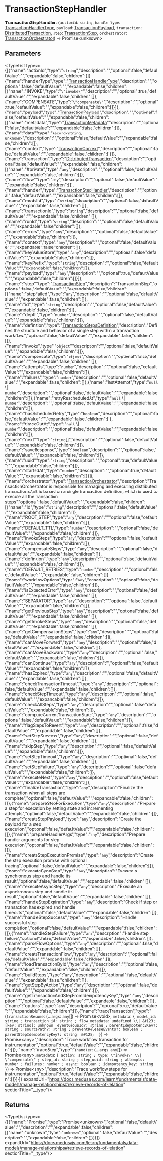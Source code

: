 
# TransactionStepHandler

 **TransactionStepHandler**: (`actionId`: `string`, `handlerType`: [TransactionHandlerType](../../enums/workflows.TransactionHandlerType/page.mdx), `payload`: [TransactionPayload](../../classes/workflows.TransactionPayload/page.mdx), `transaction`: [DistributedTransaction](../../classes/workflows.DistributedTransaction/page.mdx), `step`: [TransactionStep](../../classes/workflows.TransactionStep/page.mdx), `orchestrator`: [TransactionOrchestrator](../../classes/workflows.TransactionOrchestrator/page.mdx)) => Promise&#60;unknown&#62;

## Parameters

<TypeList types={[{"name":"actionId","type":"`string`","description":"","optional":false,"defaultValue":"","expandable":false,"children":[]},{"name":"handlerType","type":"[TransactionHandlerType](../../enums/workflows.TransactionHandlerType/page.mdx)","description":"","optional":false,"defaultValue":"","expandable":false,"children":[{"name":"INVOKE","type":"`\"invoke\"`","description":"","optional":true,"defaultValue":"","expandable":false,"children":[]},{"name":"COMPENSATE","type":"`\"compensate\"`","description":"","optional":true,"defaultValue":"","expandable":false,"children":[]}]},{"name":"payload","type":"[TransactionPayload](../../classes/workflows.TransactionPayload/page.mdx)","description":"","optional":false,"defaultValue":"","expandable":false,"children":[{"name":"metadata","type":"[TransactionMetadata](../workflows.TransactionMetadata/page.mdx)","description":"","optional":false,"defaultValue":"","expandable":false,"children":[]},{"name":"data","type":"`Record<string, unknown>`","description":"","optional":false,"defaultValue":"","expandable":false,"children":[]},{"name":"context","type":"[TransactionContext](../../classes/workflows.TransactionContext/page.mdx)","description":"","optional":false,"defaultValue":"","expandable":false,"children":[]}]},{"name":"transaction","type":"[DistributedTransaction](../../classes/workflows.DistributedTransaction/page.mdx)","description":"","optional":false,"defaultValue":"","expandable":false,"children":[{"name":"#private","type":"`any`","description":"","optional":false,"defaultValue":"","expandable":false,"children":[]},{"name":"flow","type":"`any`","description":"","optional":false,"defaultValue":"","expandable":false,"children":[]},{"name":"handler","type":"[TransactionStepHandler](./page.mdx)","description":"","optional":false,"defaultValue":"","expandable":false,"children":[]},{"name":"modelId","type":"`string`","description":"","optional":false,"defaultValue":"","expandable":false,"children":[]},{"name":"transactionId","type":"`string`","description":"","optional":false,"defaultValue":"","expandable":false,"children":[]},{"name":"runId","type":"`string`","description":"","optional":false,"defaultValue":"","expandable":false,"children":[]},{"name":"errors","type":"`any`","description":"","optional":false,"defaultValue":"","expandable":false,"children":[]},{"name":"context","type":"`any`","description":"","optional":false,"defaultValue":"","expandable":false,"children":[]},{"name":"keyValueStore","type":"`any`","description":"","optional":false,"defaultValue":"","expandable":false,"children":[]},{"name":"keyPrefix","type":"`string`","description":"","optional":false,"defaultValue":"","expandable":false,"children":[]},{"name":"payload","type":"`any`","description":"","optional":true,"defaultValue":"","expandable":false,"children":[]}]},{"name":"step","type":"[TransactionStep](../../classes/workflows.TransactionStep/page.mdx)","description":"TransactionStep","optional":false,"defaultValue":"","expandable":false,"children":[{"name":"stepFailed","type":"`any`","description":"","optional":false,"defaultValue":"","expandable":false,"children":[]},{"name":"id","type":"`string`","description":"","optional":false,"defaultValue":"","expandable":false,"children":[]},{"name":"depth","type":"`number`","description":"","optional":false,"defaultValue":"","expandable":false,"children":[]},{"name":"definition","type":"[TransactionStepsDefinition](../workflows.TransactionStepsDefinition/page.mdx)","description":"Defines the structure and behavior of a single step within a transaction workflow.","optional":false,"defaultValue":"","expandable":false,"children":[]},{"name":"invoke","type":"`object`","description":"","optional":false,"defaultValue":"","expandable":false,"children":[]},{"name":"compensate","type":"`object`","description":"","optional":false,"defaultValue":"","expandable":false,"children":[]},{"name":"attempts","type":"`number`","description":"","optional":false,"defaultValue":"","expandable":false,"children":[]},{"name":"failures","type":"`number`","description":"","optional":false,"defaultValue":"","expandable":false,"children":[]},{"name":"lastAttempt","type":"`null` \\| `number`","description":"","optional":false,"defaultValue":"","expandable":false,"children":[]},{"name":"retryRescheduledAt","type":"`null` \\| `number`","description":"","optional":false,"defaultValue":"","expandable":false,"children":[]},{"name":"hasScheduledRetry","type":"`boolean`","description":"","optional":false,"defaultValue":"","expandable":false,"children":[]},{"name":"timedOutAt","type":"`null` \\| `number`","description":"","optional":false,"defaultValue":"","expandable":false,"children":[]},{"name":"next","type":"`string`[]","description":"","optional":false,"defaultValue":"","expandable":false,"children":[]},{"name":"saveResponse","type":"`boolean`","description":"","optional":false,"defaultValue":"","expandable":false,"children":[]},{"name":"uuid","type":"`string`","description":"","optional":true,"defaultValue":"","expandable":false,"children":[]},{"name":"startedAt","type":"`number`","description":"","optional":true,"defaultValue":"","expandable":false,"children":[]}]},{"name":"orchestrator","type":"[TransactionOrchestrator](../../classes/workflows.TransactionOrchestrator/page.mdx)","description":"TransactionOrchestrator is responsible for managing and executing distributed transactions.\nIt is based on a single transaction definition, which is used to execute all the transaction steps","optional":false,"defaultValue":"","expandable":false,"children":[{"name":"id","type":"`string`","description":"","optional":false,"defaultValue":"","expandable":false,"children":[]},{"name":"ROOT_STEP","type":"`any`","description":"","optional":false,"defaultValue":"","expandable":false,"children":[]},{"name":"DEFAULT_TTL","type":"`number`","description":"","optional":false,"defaultValue":"","expandable":false,"children":[]},{"name":"invokeSteps","type":"`any`","description":"","optional":false,"defaultValue":"","expandable":false,"children":[]},{"name":"compensateSteps","type":"`any`","description":"","optional":false,"defaultValue":"","expandable":false,"children":[]},{"name":"definition","type":"`any`","description":"","optional":false,"defaultValue":"","expandable":false,"children":[]},{"name":"DEFAULT_RETRIES","type":"`number`","description":"","optional":false,"defaultValue":"","expandable":false,"children":[]},{"name":"workflowOptions","type":"`any`","description":"","optional":false,"defaultValue":"","expandable":false,"children":[]},{"name":"isExpectedError","type":"`any`","description":"","optional":false,"defaultValue":"","expandable":false,"children":[]},{"name":"SEPARATOR","type":"`any`","description":"","optional":false,"defaultValue":"","expandable":false,"children":[]},{"name":"getPreviousStep","type":"`any`","description":"","optional":false,"defaultValue":"","expandable":false,"children":[]},{"name":"getInvokeSteps","type":"`any`","description":"","optional":false,"defaultValue":"","expandable":false,"children":[]},{"name":"getCompensationSteps","type":"`any`","description":"","optional":false,"defaultValue":"","expandable":false,"children":[]},{"name":"canMoveForward","type":"`any`","description":"","optional":false,"defaultValue":"","expandable":false,"children":[]},{"name":"canMoveBackward","type":"`any`","description":"","optional":false,"defaultValue":"","expandable":false,"children":[]},{"name":"canContinue","type":"`any`","description":"","optional":false,"defaultValue":"","expandable":false,"children":[]},{"name":"hasExpired","type":"`any`","description":"","optional":false,"defaultValue":"","expandable":false,"children":[]},{"name":"checkTransactionTimeout","type":"`any`","description":"","optional":false,"defaultValue":"","expandable":false,"children":[]},{"name":"checkStepTimeout","type":"`any`","description":"","optional":false,"defaultValue":"","expandable":false,"children":[]},{"name":"checkAllSteps","type":"`any`","description":"","optional":false,"defaultValue":"","expandable":false,"children":[]},{"name":"computeCurrentTransactionState","type":"`any`","description":"","optional":false,"defaultValue":"","expandable":false,"children":[]},{"name":"flagStepsToRevert","type":"`any`","description":"","optional":false,"defaultValue":"","expandable":false,"children":[]},{"name":"setStepSuccess","type":"`any`","description":"","optional":false,"defaultValue":"","expandable":false,"children":[]},{"name":"skipStep","type":"`any`","description":"","optional":false,"defaultValue":"","expandable":false,"children":[]},{"name":"setStepTimeout","type":"`any`","description":"","optional":false,"defaultValue":"","expandable":false,"children":[]},{"name":"setStepFailure","type":"`any`","description":"","optional":false,"defaultValue":"","expandable":false,"children":[]},{"name":"executeNext","type":"`any`","description":"","optional":false,"defaultValue":"","expandable":false,"children":[]},{"name":"finalizeTransaction","type":"`any`","description":"Finalize the transaction when all steps are complete","optional":false,"defaultValue":"","expandable":false,"children":[]},{"name":"prepareStepForExecution","type":"`any`","description":"Prepare a step for execution by setting state and incrementing attempts","optional":false,"defaultValue":"","expandable":false,"children":[]},{"name":"createStepPayload","type":"`any`","description":"Create the payload for a step execution","optional":false,"defaultValue":"","expandable":false,"children":[]},{"name":"prepareHandlerArgs","type":"`any`","description":"Prepare handler arguments for step execution","optional":false,"defaultValue":"","expandable":false,"children":[]},{"name":"createStepExecutionPromise","type":"`any`","description":"Create the step execution promise with optional tracing","optional":false,"defaultValue":"","expandable":false,"children":[]},{"name":"executeSyncStep","type":"`any`","description":"Execute a synchronous step and handle its result","optional":false,"defaultValue":"","expandable":false,"children":[]},{"name":"executeAsyncStep","type":"`any`","description":"Execute an asynchronous step and handle its result","optional":false,"defaultValue":"","expandable":false,"children":[]},{"name":"handleStepExpiration","type":"`any`","description":"Check if step or transaction has expired and handle timeouts","optional":false,"defaultValue":"","expandable":false,"children":[]},{"name":"handleStepSuccess","type":"`any`","description":"Handle successful step completion","optional":false,"defaultValue":"","expandable":false,"children":[]},{"name":"handleStepFailure","type":"`any`","description":"Handle step failure","optional":false,"defaultValue":"","expandable":false,"children":[]},{"name":"parseFlowOptions","type":"`any`","description":"","optional":false,"defaultValue":"","expandable":false,"children":[]},{"name":"createTransactionFlow","type":"`any`","description":"","optional":false,"defaultValue":"","expandable":false,"children":[]},{"name":"loadTransactionById","type":"`any`","description":"","optional":false,"defaultValue":"","expandable":false,"children":[]},{"name":"buildSteps","type":"`any`","description":"","optional":false,"defaultValue":"","expandable":false,"children":[]},{"name":"getStepByAction","type":"`any`","description":"","optional":false,"defaultValue":"","expandable":false,"children":[]},{"name":"getTransactionAndStepFromIdempotencyKey","type":"`any`","description":"","optional":false,"defaultValue":"","expandable":false,"children":[]},{"name":"options","type":"`any`","description":"","optional":true,"defaultValue":"","expandable":false,"children":[]},{"name":"traceTransaction","type":"(`transactionResume`: (...`args`: `any`[]) => Promise&#60;void&#62;, `metadata`: ``{ model_id: string ; transaction_id: string ; flow_metadata: undefined \\| &#123; [key: string]: unknown; eventGroupId?: string ; parentIdempotencyKey?: string ; sourcePath?: string ; preventReleaseEvents?: boolean ; parentStepIdempotencyKey?: string  &#125;  }``) => Promise&#60;any&#62;","description":"Trace workflow transaction for instrumentation","optional":true,"defaultValue":"","expandable":false,"children":[]},{"name":"traceStep","type":"(`handler`: (...`args`: `any`[]) => Promise&#60;any&#62;, `metadata`: ``{ action: string ; type: \"invoke\" \\| \"compensate\" ; step_id: string ; step_uuid: string ; attempts: number ; failures: number ; async: boolean ; idempotency_key: string  }``) => Promise&#60;any&#62;","description":"Trace workflow steps for instrumentation","optional":true,"defaultValue":"","expandable":false,"children":[]}]}]} expandUrl="https://docs.medusajs.com/learn/fundamentals/data-models/manage-relationships#retrieve-records-of-relation" sectionTitle="__type"/>

## Returns

<TypeList types={[{"name":"Promise","type":"Promise&#60;unknown&#62;","optional":false,"defaultValue":"","description":"","expandable":false,"children":[{"name":"unknown","type":"`unknown`","optional":false,"defaultValue":"","description":"","expandable":false,"children":[]}]}]} expandUrl="https://docs.medusajs.com/learn/fundamentals/data-models/manage-relationships#retrieve-records-of-relation" sectionTitle="__type"/>
